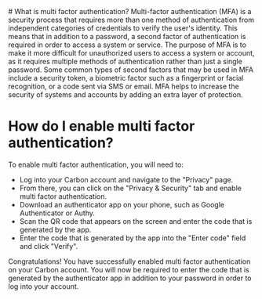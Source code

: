 
<Layout title="Multi factor authentication">
# What is multi factor authentication?
Multi-factor authentication (MFA) is a security process that requires more than one method of authentication from independent categories of credentials to verify the user's identity. This means that in addition to a password, a second factor of authentication is required in order to access a system or service. The purpose of MFA is to make it more difficult for unauthorized users to access a system or account, as it requires multiple methods of authentication rather than just a single password. Some common types of second factors that may be used in MFA include a security token, a biometric factor such as a fingerprint or facial recognition, or a code sent via SMS or email. MFA helps to increase the security of systems and accounts by adding an extra layer of protection.

# How do I enable multi factor authentication?

To enable multi factor authentication, you will need to:

- Log into your Carbon account and navigate to the "Privacy" page.
- From there, you can click on the "Privacy & Security" tab and enable multi factor authentication.
- Download an authenticator app on your phone, such as Google Authenticator or Authy.
- Scan the QR code that appears on the screen and enter the code that is generated by the app.
- Enter the code that is generated by the app into the "Enter code" field and click "Verify".

Congratulations! You have successfully enabled multi factor authentication on your Carbon account. You will now be required to enter the code that is generated by the authenticator app in addition to your password in order to log into your account.

  </Layout>
